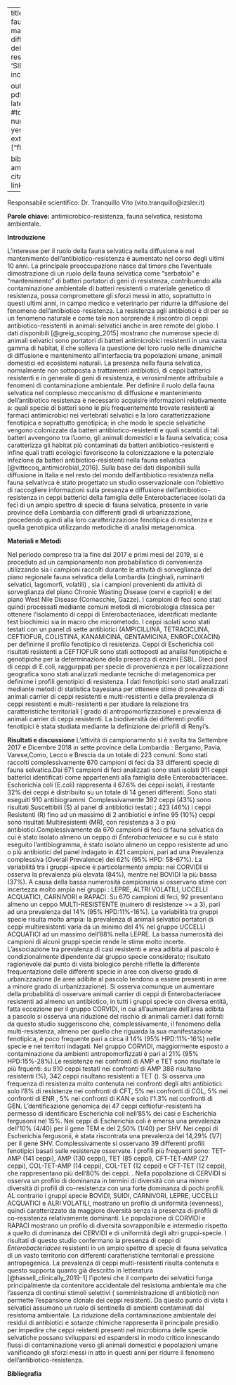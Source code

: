 
---
title: "Ruolo della fauna selvatica nel mantenimento e diffusione dell'antibiotico-resistenza"
author: 'SINTESI'
header-includes: \usepackage[italian]{babel} \usepackage{setspace}\doublespacing \usepackage{float} 
                  \usepackage{booktabs} \usepackage{longtable} 
                  \usepackage{fontspec} \usepackage{caption}
                  \setmainfont{Times New Roman}
                  
              
output:
  pdf_document:
    latex_engine: xelatex
    #toc: yes
    number_sections: yes
    fig_caption: yes
    extra_dependencies: ["float"]
 
    
bibliography: amrRef.bib
link-citations: yes
linkcolor: blue
 

---

Responsabile scientifico: Dr. Tranquillo Vito (vito.tranquillo@izsler.it)

**Parole chiave:** antimicrobico-resistenza, fauna selvatica, resistoma ambientale. 

**Introduzione**

L'interesse per il ruolo della fauna selvatica nella diffusione e nel mantenimento dell'antibiotico-resistenza è aumentato nel corso degli ultimi 10 anni.  La principale preoccupazione nasce dal timore che l'eventuale dimostrazione di un ruolo della fauna selvatica come "serbatoio" e "mantenimento" di batteri portatori di geni di resistenza, contribuendo alla contaminazione ambientale di batteri resistenti o materiale genetico di resistenza, possa compromettere gli sforzi messi in atto, soprattutto in questi ultimi anni, in campo medico e veterinario per ridurre la diffusione del fenomeno dell'antibiotico-resistenza. La resistenza agli antibiotici è di per se un fenomeno naturale e come tale non sorprende il riscontro di ceppi antibiotico-resistenti in animali selvatici anche in aree remote del globo. I dati disponibili [@greig_scoping_2015] mostrano che numerose specie di animali selvatici sono portatori di  batteri antimicrobici resistenti  in una vasta gamma di habitat, il che solleva la questione del loro ruolo nelle dinamiche di diffusione e mantenimento all'interfaccia tra popolazioni umane, animali domestici ed ecosistemi naturali. La presenza nella fauna selvatica, normalmente non sottoposta a trattamenti antibiotici, di ceppi batterici resistenti e in generale di geni di resistenza, è verosimilmente attribuibile a fenomeni di contaminazione ambientale. 
Per definire il ruolo della fauna selvatica nel complesso meccanismo di diffusione e mantenimento dell'antibiotico resistenza è necessario acquisire informazioni relativamente a: quali specie di batteri sono le più frequentemente trovate resistenti ai farmaci antimicrobici nei vertebrati selvatici e la loro caratterizzazione fenotipica e soprattutto genotipica;  in che modo le specie selvatiche vengono colonizzate da batteri antibiotico-resistenti e quali scambi di tali batteri avvengono tra l'uomo, gli animali domestici e la fauna selvatica;  cosa caratterizza gli habitat più contaminati da batteri antibiotico-resistenti e infine quali tratti ecologici favoriscono la colonizzazione e la potenziale infezione da batteri antibiotico-resistenti nella fauna selvatica [@vittecoq_antimicrobial_2016]. Sulla base dei dati disponibili sulla diffusione in Italia e nel resto del mondo dell'antibiotico resistenza nella fauna selvativca è stato progettato un studio osservazionale con l'obiettivo  di raccogliere informazioni sulla presenza e diffusione dell'antibiotico-resistenza in ceppi batterici della famiglia delle Enterobacteriacee isolati da feci di un ampio spettro di specie di fauna selvatica, presente in varie province della Lombardia con differenti gradi di urbanizzazione, procedendo quindi alla loro caratterizzazione fenotipica  di resistenza e quella genotipica utilizzando metodiche di analisi metagenomica. 

**Materiali e Metodi**

Nel periodo compreso tra la fine del 2017 e primi mesi del 2019, si è proceduto ad un campionamento non probabilistico di convenienza utilizzando sia i campioni raccolti durante le attività di sorveglianza del piano regionale fauna selvatica della Lombardia (cinghiali, ruminanti selvatici, lagomorfi, volatili) , sia i campioni provenienti da attività di sorveglianza del piano Chronic Wasting Disease (cervi e caprioli) e del piano West Nile Disease (Cornacchie, Gazze). I campioni di feci sono stati quindi processati mediante comuni metodi di microbiologia classica per ottenere l'isolamento di ceppi di Enterobacteriacee, identificati mediante test biochimici sia in macro che micrometodo. I ceppi isolati sono stati testati con un panel di sette antibiotici (AMPICILLINA, TETRACICLINA, CEFTIOFUR, COLISTINA, KANAMICINA, GENTAMICINA, ENROFLOXACIN) per definirne il profilo fenotipico di resistenza. Ceppi di Escherichia coli risultati resistenti a CEFTIOFUR sono stati sottoposti ad analisi fenotipiche e genotipiche per la determinazione della presenza di enzimi ESBL. Dieci pool di ceppi di E.coli, raggurppati per specie di provenienza e per localizzazione geografica sono stati analizzati mediante tecniche di metagenomica per definirne i profili genotipici di resistenza. I dati fenotipici sono stati analizzati mediante metodi di statistica bayesiana per ottenere stime di prevalenza di animali carrier di ceppi resistenti e multi-resistenti e della prevalenza di ceppi resistenti e multi-resistenti e per studiare la relazione tra caratteristiche territoriali ( grado di antropomorfizzazione) e prevalenza di animali carrier di ceppi resistenti. La biodiversità dei differenti profili fenotipici è stata studiata mediante la definizione dei priofili di Renyi's. 


**Risultati e discussione**
L'attività di campionamento si è svolta tra Settembre 2017 e Dicembre 2018  in sette province della Lombardia : Bergamo, Pavia, Varese,Como, Lecco e Brescia da un totale di 223 comuni. Sono stati raccolti complessivamente 670 campioni di feci da 33 differenti specie di fauna selvatica.Dai 671 campioni di feci analizzati sono stati isolati  911 ceppi batterici identificati come appartenenti alla famiglia delle Enterobacteriacee. Escherichia coli (E.coli) rappresenta il 67.6% dei ceppi isolati, il restante 32% dei ceppi è distribuito su un totale di 14 generi differenti. Sono stati eseguiti 910 antibiogrammi. Complessivamente 392 ceppi (43%) sono risultati Suscettibili (S) al panel di antibiotici testati ; 423 (46%) i ceppi Resistenti (R)  fino ad un massimo di 2 antibiotici e infine 95 (10%) ceppi sono risultati Multiresistenti (MR), con resistenza a 3 o più antibiotici.Complessivamente da 670 campioni di feci di fauna selvatica da cui è stato  isolato almeno un ceppo di _Enterobacteriacee_ e su cui è stato eseguito l'antibiogramma, è stato isolato almeno un ceppo resistente ad uno o più  antibiotici del panel indagato in 421 campioni, pari ad una Prevalenza complessiva (Overall Prevalence) del 62% (95% HPD: 58-67%). La variabilità tra i gruppi-specie è particolarmente ampia: nei CORVIDI si osserva la prevalenza più elevata (84%), mentre nei  BOVIDI la più bassa (37%). A causa della bassa numerosità campionaria si osservano stime con incertezza molto ampia nei gruppi : LEPRE, ALTRI VOLATILI, UCCELLI ACQUATICI, CARNIVORI e RAPACI. Su 670 campioni di feci, 92 presentano almeno un ceppo MULTI-RESISTENTE (numero di resistenze >= a 3), pari ad una prevalenza del 14% (95% HPD:11%-16%). La variabilità tra gruppi specie risulta molto ampia: la prevalenza di animali selvatici portatori di ceppi multiresistenti varia da un minimo del 4% nel gruppo UCCELLI ACQUATICI ad un massimo dell'88% nella LEPRE. La bassa numerosità dei campioni di alcuni gruppi specie rende le stime molto incerte. L'associazione  tra prevalenza di casi resistenti e area adibita al pascolo è condizionalmente dipendente dal gruppo specie considerato; risultato ragionevole dal punto di vista biologico perchè riflette la differente frequentazione delle differenti specie in aree con diverso grado di urbanizzazione (le aree adibite al pascolo tendono a essere presenti in aree a minore grado di urbanizzazione). Si osserva comunque un aumentare della probabilità di osservare animali carrier di ceppi di Enterobacteriacee resistenti ad almeno un antibiotico, in tutti i gruppi specie con diversa entità, fatta eccezione per il gruppo CORVIDI, in cui all'aumentare dell'area adibita a pascolo si osserva una riduzione del rischio di animali carrier.I dati forniti da questo studio suggeriscono che, complessivamente,  il fenomeno della multi-resistenza, almeno per quello che riguarda la sua manifestazione fenotipica,  è  poco frequente pari a circa il 14% (95% HPD:11%-16%) nelle specie e nei territori indagati. Nel gruppo CORVIDI, maggiormente esposto a contaminazione da ambienti antropomorfizzati è pari al 21% (95% HPD:15%-28%).Le resistenze nei confronti di AMP e TET sono risultate le più frquenti: su 910 ceppi testati nei confronti di AMP 388 risultano resistenti (%), 342 ceppi risultano resistenti a TET (). Si osserva una frequenza di resistenza molto contenuta nei confronti degli altri antibiotici: solo l'8% di resistenze nei confronti di CFT, 5% nei confronti di COL, 5% nei confronti di ENR , 5% nei confronti di KAN e solo l'1.3% nei confronti di GEN. L'dentificazione genomica dei 47  ceppi ceftiofur-resistenti ha permesso di identificare Escherichia coli nell'85% dei casi  e  Escherichia fergusonii nel 15%. Nei ceppi di Escherichia coli è emersa una prevalenza dell’10% (4/40) per il gene TEM e del 2,50% (1/40) per SHV. Nei ceppi di Escherichia fergusonii, è stata riscontrata una prevalenza del 14,29% (1/7) per il gene SHV. Complessivamente si osservano 39 differenti profili fenotipici basati sulle resistenze osservate. I profili più frequenti  sono:  TET-AMP (141 ceppi), AMP (130 ceppi), TET (85 ceppi), CFT-TET-AMP (27 ceppi), COL-TET-AMP (14 ceppi), COL-TET (12 ceppi) e CFT-TET (12 ceppi), che rappresentano più dell'80% dei ceppi. . Nella popolazione di CERVIDI si osserva un profilo di dominanza in termini di diversità con una minore diversità di profili di co-resistenza con una forte dominanza di pochi profili. AL contrario i gruppi specie BOVIDI, SUIDI, CARNIVORI, LEPRE, UCCELLI ACQUATICI e ALRI VOLATILI, mostrano un profilo di uniformità (evenness), quindi caratterizzato da maggiore diversità senza la presenza di profili di co-resistenza relativamente dominanti.  Le popolazione di CORVIDI e RAPACI mostrano un  profilo di diversità sovrapponibile e intermedio  rispetto a quello di dominanza dei CERVIDI e di uniformità  degli altri gruppi-specie. I risultati di questo studio confermano la presenza di ceppi di _Enterobacteriacee_ resistenti in un ampio spettro di specie di fauna selvatica di un vasto territorio con differenti caratteristiche territoriali e pressione antropegenica. La prevalenza di ceppi multi-resistenti risulta contenuta e questo supporta quanto già descritto in letteratura [@hassell_clinically_2019-1] l'ipotesi che il comparto dei selvatici funga principalmente da contenitore accidentale del resistoma ambientale ma che l'assenza di continui stimoli selettivi ( somministrazione di antibiotici) non permette l'espansione clonale dei ceppi resistenti. Da questo punto di vista i selvatici assumono un ruolo di sentinella di ambienti contaminati dal resistoma ambientale. La riduzione della contaminazione ambientale dei residui di antibiotici e sotanze chimiche rappresenta il principale presidio per impedire che ceppi reistenti presenti nel microbioma delle specie selvatiche possano svilupparsi ed espandersi in modo critico innescando flussi di contaminazione verso gli animali domestici e popolazioni umane vanificando gli sforzi messi in atto in questi anni per ridurre il fenomeno dell'antibiotico-resistenza.

**Bibliografia**

